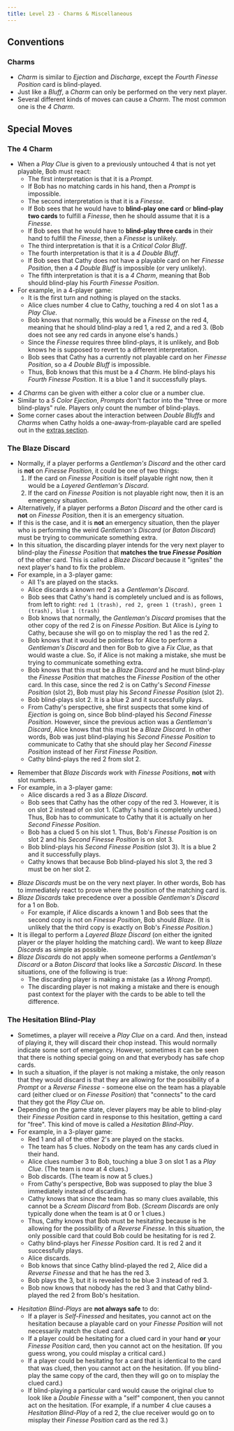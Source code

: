 ```yaml
---
title: Level 23 - Charms & Miscellaneous
---
```



## Conventions

### Charms

- _Charm_ is similar to _Ejection_ and _Discharge_, except the _Fourth Finesse Position_ card is blind-played.
- Just like a _Bluff_, a _Charm_ can only be performed on the very next player.
- Several different kinds of moves can cause a _Charm_. The most common one is the _4 Charm_.

## Special Moves

### The 4 Charm

- When a _Play Clue_ is given to a previously untouched 4 that is not yet playable, Bob must react:
  - The first interpretation is that it is a _Prompt_.
  - If Bob has no matching cards in his hand, then a _Prompt_ is impossible.
  - The second interpretation is that it is a _Finesse_.
  - If Bob sees that he would have to **blind-play one card** or **blind-play two cards** to fulfill a _Finesse_, then he should assume that it is a _Finesse_.
  - If Bob sees that he would have to **blind-play three cards** in their hand to fulfill the _Finesse_, then a _Finesse_ is unlikely.
  - The third interpretation is that it is a _Critical Color Bluff_.
  - The fourth interpretation is that it is a _4 Double Bluff_.
  - If Bob sees that Cathy does not have a playable card on her _Finesse Position_, then a _4 Double Bluff_ is impossible (or very unlikely).
  - The fifth interpretation is that it is a _4 Charm_, meaning that Bob should blind-play his _Fourth Finesse Position_.
- For example, in a 4-player game:
  - It is the first turn and nothing is played on the stacks.
  - Alice clues number 4 clue to Cathy, touching a red 4 on slot 1 as a _Play Clue_.
  - Bob knows that normally, this would be a _Finesse_ on the red 4, meaning that he should blind-play a red 1, a red 2, and a red 3. (Bob does not see any red cards in anyone else's hands.)
  - Since the _Finesse_ requires three blind-plays, it is unlikely, and Bob knows he is supposed to revert to a different interpretation.
  - Bob sees that Cathy has a currently not playable card on her _Finesse Position_, so a _4 Double Bluff_ is impossible.
  - Thus, Bob knows that this must be a _4 Charm_. He blind-plays his _Fourth Finesse Position_. It is a blue 1 and it successfully plays.

<FourCharm />

- _4 Charms_ can be given with either a color clue or a number clue.
- Similar to a _5 Color Ejection_, _Prompts_ don't factor into the "three or more blind-plays" rule. Players only count the number of blind-plays.
- Some corner cases about the interaction between _Double Bluffs_ and _Charms_ when Cathy holds a one-away-from-playable card are spelled out in the [extras section](extras/charms.mdx#interaction-between-the-4-charm-and-double-bluffs-where-cathy-has-a-one-away-from-playable-card).

### The Blaze Discard

- Normally, if a player performs a _Gentleman's Discard_ and the other card is **not** on _Finesse Position_, it could be one of two things:
  1. If the card on _Finesse Position_ is itself playable right now, then it would be a _Layered Gentleman's Discard_.
  1. If the card on _Finesse Position_ is not playable right now, then it is an emergency situation.
- Alternatively, if a player performs a _Baton Discard_ and the other card is **not** on _Finesse Position_, then it is an emergency situation.
- If this is the case, and it is **not** an emergency situation, then the player who is performing the weird _Gentleman's Discard_ (or _Baton Discard_) must be trying to communicate something extra.
- In this situation, the discarding player intends for the very next player to blind-play the _Finesse Position_ that **matches the true _Finesse Position_** of the other card. This is called a _Blaze Discard_ because it "ignites" the next player's hand to fix the problem.
- For example, in a 3-player game:
  - All 1's are played on the stacks.
  - Alice discards a known red 2 as a _Gentleman's Discard_.
  - Bob sees that Cathy's hand is completely unclued and is as follows, from left to right: `red 1 (trash), red 2, green 1 (trash), green 1 (trash), blue 1 (trash)`
  - Bob knows that normally, the _Gentleman's Discard_ promises that the other copy of the red 2 is on _Finesse Position_. But Alice is _Lying_ to Cathy, because she will go on to misplay the red 1 as the red 2.
  - Bob knows that it would be pointless for Alice to perform a _Gentleman's Discard_ and then for Bob to give a _Fix Clue_, as that would waste a clue. So, if Alice is not making a mistake, she must be trying to communicate something extra.
  - Bob knows that this must be a _Blaze Discard_ and he must blind-play the _Finesse Position_ that matches the _Finesse Position_ of the other card. In this case, since the red 2 is on Cathy's _Second Finesse Position_ (slot 2), Bob must play his _Second Finesse Position_ (slot 2).
  - Bob blind-plays slot 2. It is a blue 2 and it successfully plays.
  - From Cathy's perspective, she first suspects that some kind of _Ejection_ is going on, since Bob blind-played his _Second Finesse Position_. However, since the previous action was a _Gentleman's Discard_, Alice knows that this must be a _Blaze Discard_. In other words, Bob was just blind-playing his _Second Finesse Position_ to communicate to Cathy that she should play her _Second Finesse Position_ instead of her _First Finesse Position_.
  - Cathy blind-plays the red 2 from slot 2.

<BlazeDiscard />

- Remember that _Blaze Discards_ work with _Finesse Positions_, **not** with slot numbers.
- For example, in a 3-player game:
  - Alice discards a red 3 as a _Blaze Discard_.
  - Bob sees that Cathy has the other copy of the red 3. However, it is on slot 2 instead of on slot 1. (Cathy's hand is completely unclued.) Thus, Bob has to communicate to Cathy that it is actually on her _Second Finesse Position_.
  - Bob has a clued 5 on his slot 1. Thus, Bob's _Finesse Position_ is on slot 2 and his _Second Finesse Position_ is on slot 3.
  - Bob blind-plays his _Second Finesse Position_ (slot 3). It is a blue 2 and it successfully plays.
  - Cathy knows that because Bob blind-played his slot 3, the red 3 must be on her slot 2.

<BlazeDiscard2 />

- _Blaze Discards_ must be on the very next player. In other words, Bob has to immediately react to prove where the position of the matching card is.
- _Blaze Discards_ take precedence over a possible _Gentleman's Discard_ for a 1 on Bob.
  - For example, if Alice discards a known 1 and Bob sees that the second copy is not on _Finesse Position_, Bob should _Blaze_. (It is unlikely that the third copy is exactly on Bob's _Finesse Position_.)
- It is illegal to perform a _Layered Blaze Discard_ (on either the ignited player or the player holding the matching card). We want to keep _Blaze Discards_ as simple as possible.
- _Blaze Discards_ do not apply when someone performs a _Gentleman's Discard_ or a _Baton Discard_ that looks like a _Sarcastic Discard_. In these situations, one of the following is true:
  - The discarding player is making a mistake (as a _Wrong Prompt_).
  - The discarding player is not making a mistake and there is enough past context for the player with the cards to be able to tell the difference.

### The Hesitation Blind-Play

- Sometimes, a player will receive a _Play Clue_ on a card. And then, instead of playing it, they will discard their chop instead. This would normally indicate some sort of emergency. However, sometimes it can be seen that there is nothing special going on and that everybody has safe chop cards.
- In such a situation, if the player is not making a mistake, the only reason that they would discard is that they are allowing for the possibility of a _Prompt_ or a _Reverse Finesse_ - someone else on the team has a playable card (either clued or on _Finesse Position_) that "connects" to the card that they got the _Play Clue_ on.
- Depending on the game state, clever players may be able to blind-play their _Finesse Position_ card in response to this hesitation, getting a card for "free". This kind of move is called a _Hesitation Blind-Play_.
- For example, in a 3-player game:
  - Red 1 and all of the other 2's are played on the stacks.
  - The team has 5 clues. Nobody on the team has any cards clued in their hand.
  - Alice clues number 3 to Bob, touching a blue 3 on slot 1 as a _Play Clue_. (The team is now at 4 clues.)
  - Bob discards. (The team is now at 5 clues.)
  - From Cathy's perspective, Bob was supposed to play the blue 3 immediately instead of discarding.
  - Cathy knows that since the team has so many clues available, this cannot be a _Scream Discard_ from Bob. (_Scream Discards_ are only typically done when the team is at 0 or 1 clues.)
  - Thus, Cathy knows that Bob must be hesitating because is he allowing for the possibility of a _Reverse Finesse_. In this situation, the only possible card that could Bob could be hesitating for is red 2.
  - Cathy blind-plays her _Finesse Position_ card. It is red 2 and it successfully plays.
  - Alice discards.
  - Bob knows that since Cathy blind-played the red 2, Alice did a _Reverse Finesse_ and that he has the red 3.
  - Bob plays the 3, but it is revealed to be blue 3 instead of red 3.
  - Bob now knows that nobody has the red 3 and that Cathy blind-played the red 2 from Bob's hesitation.

<HesitationBlindPlay />

- _Hesitation Blind-Plays_ are **not always safe** to do:
  - If a player is _Self-Finessed_ and hesitates, you cannot act on the hesitation because a playable card on your _Finesse Position_ will not necessarily match the clued card.
  - If a player could be hesitating for a clued card in your hand **or** your _Finesse Position_ card, then you cannot act on the hesitation. (If you guess wrong, you could misplay a critical card.)
  - If a player could be hesitating for a card that is identical to the card that was clued, then you cannot act on the hesitation. (If you blind-play the same copy of the card, then they will go on to misplay the clued card.)
  - If blind-playing a particular card would cause the original clue to look like a _Double Finesse_ with a "self" component, then you cannot act on the hesitation. (For example, if a number 4 clue causes a _Hesitation Blind-Play_ of a red 2, the clue receiver would go on to misplay their _Finesse Position_ card as the red 3.)

